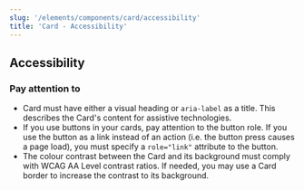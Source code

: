 ```yaml
---
slug: '/elements/components/card/accessibility'
title: 'Card - Accessibility'
---
```




## Accessibility

### Pay attention to
- Card must have either a visual heading or `aria-label` as a title. This describes the Card's content for assistive technologies.
- If you use buttons in your cards, pay attention to the button role. If you use the button as a link instead of an action (i.e. the button press causes a page load), you must specify a `role="link"` attribute to the button.
- The colour contrast between the Card and its background must comply with <Link size="M" href="https://www.w3.org/TR/WCAG21/#contrast-minimum" external>WCAG AA Level contrast ratios</Link>. If needed, you may use a Card border to increase the contrast to its background.
